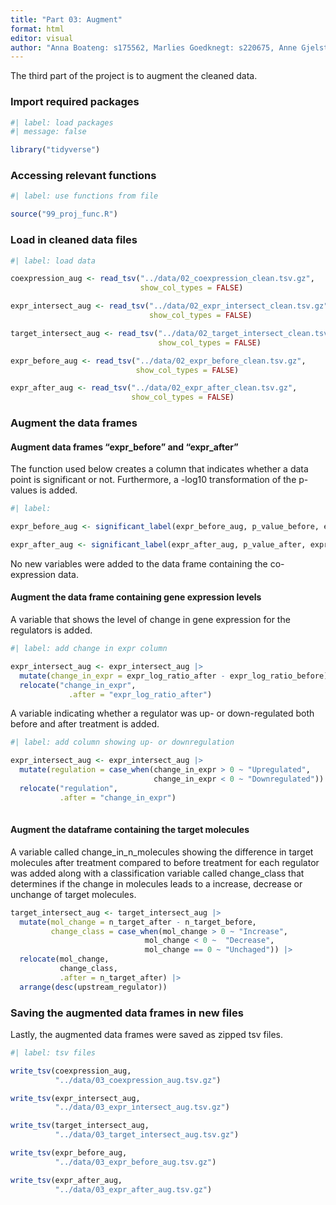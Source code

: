 ```yaml
---
title: "Part 03: Augment"
format: html
editor: visual
author: "Anna Boateng: s175562, Marlies Goedknegt: s220675, Anne Gjelstrup: s194530, Katja Jagd: s185395, Olivia Ronnenberg: s183359"
---
```


The third part of the project is to augment the cleaned data.

### Import required packages

```r
#| label: load packages
#| message: false

library("tidyverse")
```

### Accessing relevant functions

```r
#| label: use functions from file

source("99_proj_func.R")
```

### Load in cleaned data files

```r
#| label: load data

coexpression_aug <- read_tsv("../data/02_coexpression_clean.tsv.gz",
                             show_col_types = FALSE)

expr_intersect_aug <- read_tsv("../data/02_expr_intersect_clean.tsv.gz",
                               show_col_types = FALSE)

target_intersect_aug <- read_tsv("../data/02_target_intersect_clean.tsv.gz",
                                 show_col_types = FALSE)

expr_before_aug <- read_tsv("../data/02_expr_before_clean.tsv.gz",
                            show_col_types = FALSE)

expr_after_aug <- read_tsv("../data/02_expr_after_clean.tsv.gz",
                           show_col_types = FALSE)

```

### Augment the data frames

#### Augment data frames "expr_before" and "expr_after"

The function used below creates a column that indicates whether a data point is significant or not. Furthermore, a -log10 transformation of the p-values is added.

```r
#| label: 

expr_before_aug <- significant_label(expr_before_aug, p_value_before, expr_log_ratio_before)

expr_after_aug <- significant_label(expr_after_aug, p_value_after, expr_log_ratio_after) 
```

No new variables were added to the data frame containing the co-expression data.

#### Augment the data frame containing gene expression levels

A variable that shows the level of change in gene expression for the regulators is added.

```r
#| label: add change in expr column 

expr_intersect_aug <- expr_intersect_aug |>
  mutate(change_in_expr = expr_log_ratio_after - expr_log_ratio_before) |> 
  relocate("change_in_expr",
             .after = "expr_log_ratio_after")  

```

A variable indicating whether a regulator was up- or down-regulated both before and after treatment is added.

```r
#| label: add column showing up- or downregulation 

expr_intersect_aug <- expr_intersect_aug |>
  mutate(regulation = case_when(change_in_expr > 0 ~ "Upregulated",
                                change_in_expr < 0 ~ "Downregulated")) |> 
  relocate("regulation",
           .after = "change_in_expr") 
  
```

#### Augment the dataframe containing the target molecules

A variable called change_in_n_molecules showing the difference in target molecules after treatment compared to before treatment for each regulator was added along with a classification variable called change_class that determines if the change in molecules leads to a increase, decrease or unchange of target molecules.

```r
target_intersect_aug <- target_intersect_aug |> 
  mutate(mol_change = n_target_after - n_target_before,
         change_class = case_when(mol_change > 0 ~ "Increase",
                              mol_change < 0 ~  "Decrease",
                              mol_change == 0 ~ "Unchaged")) |> 
  relocate(mol_change, 
           change_class,
           .after = n_target_after) |> 
  arrange(desc(upstream_regulator)) 
```

### Saving the augmented data frames in new files

Lastly, the augmented data frames were saved as zipped tsv files.

```r
#| label: tsv files

write_tsv(coexpression_aug,
          "../data/03_coexpression_aug.tsv.gz")

write_tsv(expr_intersect_aug,
          "../data/03_expr_intersect_aug.tsv.gz")

write_tsv(target_intersect_aug,
          "../data/03_target_intersect_aug.tsv.gz")

write_tsv(expr_before_aug,
          "../data/03_expr_before_aug.tsv.gz")

write_tsv(expr_after_aug,
          "../data/03_expr_after_aug.tsv.gz")
```
